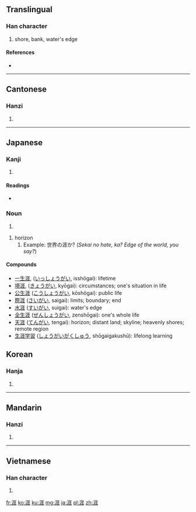 ==Translingual==

===Han character===
{{Han char|rn=85|rad=水|as=08|sn=11|four=3111<sub>4</sub>|canj=水一土土 (EMGG)}}

# shore, bank, water's edge

====References====
* {{Han ref|kx=0627.380|dkj=17582|dj=1029.240|hdz=31643.070|uh=6DAF|ud=28079|bh=B250|bd=45648}}

----

==Cantonese==

===Hanzi===
{{yue-hanzi|jyut=|y=ngaai4}}

# {{defn|lang=yue|sort=水08}}

----

==Japanese==

===Kanji===
{{ja-kanji|grade=c|rs=水08}}

# {{defn|lang=ja|sort=水08}}

====Readings====
* {{ja-readings|on=[[がい]] (gai)|kun=[[きし]] (kishi), [[はて]] (hate)}}

===Noun===
#{{ja-noun|(k)|hira=はて|rom=hate}}

#horizon
##Example: 世界の涯か? (''Sekai no hate, ka? Edge of the world, you say?'')

====Compounds====
*[[一生涯]], ([[いっしょうがい]], isshōgai): lifetime
*[[境涯]], ([[きょうがい]], kyōgai): circumstances; one's situation in life
*[[公生涯]] ([[こうしょうがい]], kōshōgai): public life
*[[際涯]] ([[さいがい]], saigai): limits; boundary; end
*[[水涯]] ([[すいがい]], suigai): water's edge
*[[全生涯]] ([[ぜんしょうがい]], zenshōgai): one's whole life
*[[天涯]] ([[てんがい]], tengai): horizon; distant land; skyline; heavenly shores; remote region
*[[生涯学習]] ([[しょうがいがくしゅう]], shōgaigakushū): lifelong learning

==Korean==

===Hanja===
{{ko-hanja|hangeul=[[애]], [[의]]|eumhun=|rv=ae, ui|mr=ae, ŭi|y=ay, uy}}

# {{defn|lang=ko|sort=水08}}

----

==Mandarin==

===Hanzi===
{{cmn-hanzi|pin=[[shì]] ([[shi4]]), [[yá]] ([[ya2]]), [[yì]] ([[yi4]])|wg=shih<sup>4</sup>, ya<sup>2</sup>, i<sup>4</sup>}}

# {{defn|lang=cmn|sort=水08}}

----

==Vietnamese==

===Han character===
{{vi-hantu|[[nhai]], [[rượi]], [[nhười]], [[rười]], [[nhầy]]|rs=水08}}

# {{defn|lang=vi|sort=水08}}

[[fr:涯]]
[[ko:涯]]
[[ku:涯]]
[[mg:涯]]
[[ja:涯]]
[[pl:涯]]
[[zh:涯]]